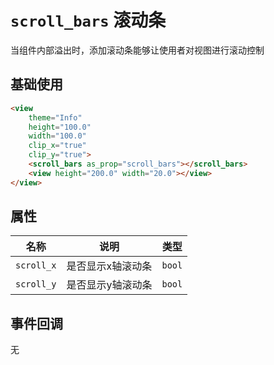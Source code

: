 # `scroll_bars` 滚动条

当组件内部溢出时，添加滚动条能够让使用者对视图进行滚动控制

## 基础使用

```html
<view 
    theme="Info"
    height="100.0"
    width="100.0"
    clip_x="true"
    clip_y="true">
    <scroll_bars as_prop="scroll_bars"></scroll_bars>
    <view height="200.0" width="20.0"></view>
</view>
```

## 属性

| 名称                | 说明                                    | 类型           |
|--------------------|----------------------------------------|----------------|
| `scroll_x` | 是否显示x轴滚动条 | `bool` |
| `scroll_y` | 是否显示y轴滚动条 | `bool` |

## 事件回调

无